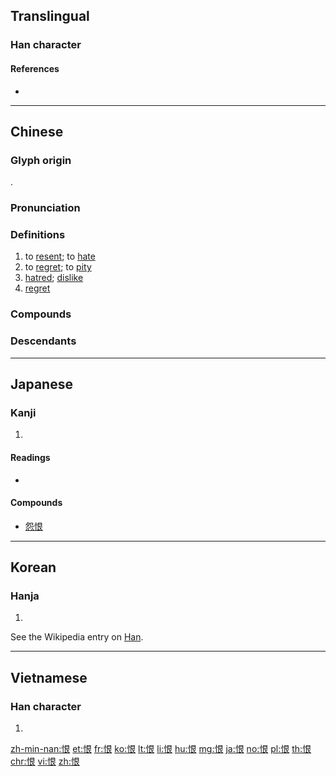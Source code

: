 {{character info/new}}
==Translingual==
{{stroke order|strokes=9}}

===Han character===
{{Han char|rn=61|rad=心|as=06|sn=9|four=97032|canj=PAV|ids=⿰忄艮}}

====References====
* {{Han ref|kx=0385.090|dkj=10588|dj=0716.050|hdz=42299.030|uh=6068|ud=24680|bh=ABEB|bd=44011}}

----

==Chinese==
{{zh-forms}}

===Glyph origin===
{{Han etym}}
{{Han compound|心|alt1=忄|艮|ls=psc|c1=s|c2=p}}.

===Pronunciation===
{{zh-pron
|m=hèn
|c=han6
|h=pfs=hen
|md=hâung
|mn=hūn/hīn
|w=3hhen
|mc=y
|oc=y
|ma=y
|cat=v,n
}}

===Definitions===
{{zh-hanzi}}

# to [[resent]]; to [[hate]]
# to [[regret]]; to [[pity]]
# [[hatred]]; [[dislike]]
# [[regret]]

===Compounds===
{{zh-der|飲恨|仇恨|憎恨|可恨|恨怒|恨絕|愁江恨海|恨不得|吞恨|報讎雪恨|忌恨|千愁萬恨|寒門飲恨|恨之切骨|嫉恨|慚恨|愧恨|愛恨交織|千仇萬恨|惱恨|悵恨|恨事|悔恨|恨賦|恨苦修行|恨苦|恨相見晚|恨相知晚|恨海|恨入骨髓|恨入心髓|恨之入骨|恚恨|恨人|忿恨|客恨|心頭之恨|中懷怨恨|怨恨|恨恨|慨恨|怪恨|含恨|不恨|今愁古恨|報恨|報仇雪恨|憤恨|憾恨|挾恨|新恨|抱恨終天|相見恨晚|歎恨|憤恨不平|懷恨|相知恨晚|相逢恨晚|發恨|痛恨|洩恨|深仇大恨|新愁舊恨|相得恨晚|抱恨|銜恨|離恨|記恨|銜恨蒙枉|舊恨新愁|終天抱恨|終天之恨|飲恨吞聲|遺恨|飲恨而終|齎恨|長恨歌|解恨|舊愁新恨|蓄恨|離恨天|雪恨|長恨傳|銜悲茹恨|舊恨|遺恨千古}}

===Descendants===
{{CJKV||こん|한|hận}}

----

==Japanese==

===Kanji===
{{ja-kanji|grade=c|rs=心06}}

# {{defn|lang=ja|sort=心06}}

====Readings====
* {{ja-readings|on=[[こん]] (kon)|kun=[[うらむ]] (uramu), [[うらめしい]] (urameshii), [[うらみ]] (urami)}}

====Compounds====
* [[怨恨]]

----

==Korean==

===Hanja===
{{ko-hanja|hangeul=한|eumhun=한탄할 한|rv=han|mr=han|y=han}}

# {{defn|lang=ko|sort=心06}}

See the Wikipedia entry on [https://en.wikipedia.org/wiki/Han_(cultural) Han].
----

==Vietnamese==

===Han character===
{{vi-hantu|[[hận]], [[giận]], [[hằn]], [[hờn]]|rs=心06}}

# {{defn|lang=vi|sort=心06}}

[[zh-min-nan:恨]]
[[et:恨]]
[[fr:恨]]
[[ko:恨]]
[[lt:恨]]
[[li:恨]]
[[hu:恨]]
[[mg:恨]]
[[ja:恨]]
[[no:恨]]
[[pl:恨]]
[[th:恨]]
[[chr:恨]]
[[vi:恨]]
[[zh:恨]]
